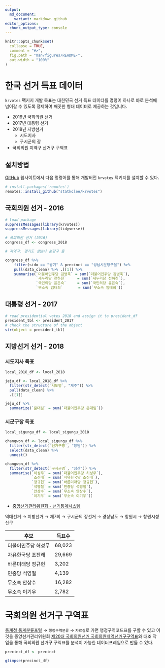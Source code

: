 ```yaml
---
output: 
  md_document:
    variant: markdown_github
editor_options: 
  chunk_output_type: console
---
```


<!-- README.md is generated from README.Rmd. Please edit that file -->

```r
knitr::opts_chunk$set(
  collapse = TRUE,
  comment = "#>",
  fig.path = "man/figures/README-",
  out.width = "100%"
)
```

# 한국 선거 득표 데이터

`krvotes` 팩키지 개발 목표는 대한민국 선거 득표 데이터를 명령어 하나로 바로 분석에 넘어갈 수 있도록 정제하여 깨끗한 형태 데이터로 제공하는 것입니다.

- 2016년 국회의원 선거
- 2017년 대통령 선거
- 2018년 지방선거
    - 시도지사
    - 구시군의 장
- 국회의원 지역구 선거구 구역표

## 설치방법

[GitHub](https://github.com/statkclee/krvotes) 웹사이트에서 다음 명령어를 통해 개발버전 `krvotes` 팩키지를 설치할 수 있다.

``` r
# install.packages('remotes')
remotes::install_github("statkclee/krvotes")
```

## 국회의원 선거 - 2016

```r
# load package
suppressMessages(library(krvotes))
suppressMessages(library(tidyverse))

# 국회의원 선거 (2016)
congress_df <- congress_2018

# 지역구: 경기도 성남시 분당구 을

congress_df %>%
    filter(sido == "경기" & precinct == "성남시분당구을") %>%
    pull(data_clean) %>% .[[1]] %>%
    summarise(`더불어민주당 김병욱` = sum(`더불어민주당 김병욱`),
              `새누리당 전하진`     = sum(`새누리당 전하진`),
              `국민의당 윤은숙`     = sum(`국민의당 윤은숙`),
              `무소속 임태희`       = sum(`무소속 임태희`))
```


## 대통령 선거 - 2017

```r
# read presidential votes 2018 and assign it to president_df
president_tbl <- president_2017
# check the structure of the object
str(object = president_tbl)
```

## 지방선거 선거 - 2018

### 시도지사 득표

```r
local_2018_df <- local_2018

jeju_df <- local_2018_df %>%
  filter(str_detect(`시도명`, "제주")) %>%
  pull(data_clean) %>%
  .[[1]]

jeju_df %>%
  summarize(`문대림` = sum(`더불어민주당 문대림`))
```

### 시군구장 득표

```r
local_sigungu_df <- local_sigungu_2018

changwon_df <- local_sigungu_df %>% 
  filter(str_detect(`선거구명`, "창원")) %>% 
  select(data_clean) %>% 
  unnest()

changwon_df %>% 
  filter(str_detect(`구시군명`, "성산")) %>% 
  summarise(`허성무` = sum(`더불어민주당 허성무`),
            `조진래` = sum(`자유한국당 조진래`),
            `정규헌` = sum(`바른미래당 정규헌`),
            `석영철` = sum(`민중당 석영철`),
            `안상수` = sum(`무소속 안상수`),
            `이기우` = sum(`무소속 이기우`))
```

- [중앙선거관리위원회 - 선거통계시스템](http://info.nec.go.kr/) 

역대선거 &rarr; 지방선거 &rarr; 제7회 &rarr; 구시군의 장선거 &rarr; 경상남도 &rarr; 창원시 &rarr; 창원시성산구

|   후보              | 득표수  |
|---------------------|---------|
| 더불어민주당 허성무	|  68,023	|
| 자유한국당 조진래	  |  29,669 |
| 바른미래당 정규헌	  |   3,202	|
| 민중당 석영철	      |   4,139	|
| 무소속 안상수	      |  16,282 |
| 무소속 이기우				|   2,782 |


# 국회의원  선거구 구역표

[통계청 통계분류포털](https://kssc.kostat.go.kr:8443/ksscNew_web/index.jsp) &rarr; `행정구역분류` &rarr; `자료실`로 가면 행정구역코드표를 구할 수 있고 이것을 중앙선거관리위원회  [제20대 국회의원선거 국회의원지역선거구구역표](http://www.nec.go.kr/portal/bbs/view/B0000338/32767.do?menuNo=200185)와 대조 작업을 통해 국회의원 선거구 구역표를 분석이 가능한 데이터프레임으로 만들 수 있다.

```r
precinct_df <- precinct

glimpse(precinct_df)

```
